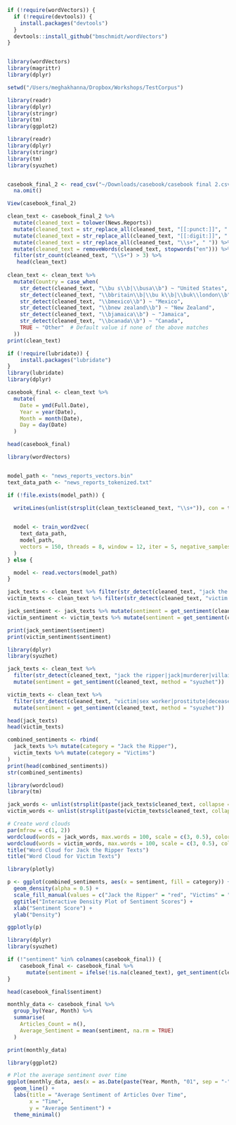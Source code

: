 
```r
if (!require(wordVectors)) {
  if (!require(devtools)) {
    install.packages("devtools")
  }
  devtools::install_github("bmschmidt/wordVectors")
}


library(wordVectors)
library(magrittr)
library(dplyr)

setwd("/Users/meghakhanna/Dropbox/Workshops/TestCorpus")

library(readr)
library(dplyr)
library(stringr)  
library(tm) 
library(ggplot2)
```

```r

library(readr)
library(dplyr)
library(stringr)  
library(tm)       
library(syuzhet)  


casebook_final_2 <- read_csv("~/Downloads/casebook/casebook final 2.csv", show_col_types = FALSE) %>%
  na.omit()

View(casebook_final_2)

clean_text <- casebook_final_2 %>%
  mutate(cleaned_text = tolower(News.Reports)) 
  mutate(cleaned_text = str_replace_all(cleaned_text, "[[:punct:]]", " ")) %>%  
  mutate(cleaned_text = str_replace_all(cleaned_text, "[[:digit:]]", " ")) %>%  
  mutate(cleaned_text = str_replace_all(cleaned_text, "\\s+", " ")) %>%  
  mutate(cleaned_text = removeWords(cleaned_text, stopwords("en"))) %>%  
  filter(str_count(cleaned_text, "\\S+") > 3) %>% 
   head(clean_text)
    
clean_text <- clean_text %>%
  mutate(Country = case_when(
    str_detect(cleaned_text, "\\bu s\\b|\\busa\\b") ~ "United States",
    str_detect(cleaned_text, "\\bbritain\\b|\\bu k\\b|\\buk\\london\\b") ~ "United Kingdom",
    str_detect(cleaned_text, "\\bmexico\\b") ~ "Mexico",
    str_detect(cleaned_text, "\\bnew zealand\\b") ~ "New Zealand",
    str_detect(cleaned_text, "\\bjamaica\\b") ~ "Jamaica",
    str_detect(cleaned_text, "\\bcanada\\b") ~ "Canada",
    TRUE ~ "Other"  # Default value if none of the above matches
  ))
print(clean_text)

```

```r

if (!require(lubridate)) {
    install.packages("lubridate")
}
library(lubridate)
library(dplyr)

casebook_final <- clean_text %>%
  mutate(
    Date = ymd(Full.Date), 
    Year = year(Date),
    Month = month(Date),
    Day = day(Date)
  )

head(casebook_final)


```


```r
library(wordVectors)


model_path <- "news_reports_vectors.bin"
text_data_path <- "news_reports_tokenized.txt"

if (!file.exists(model_path)) {

  writeLines(unlist(strsplit(clean_text$cleaned_text, "\\s+")), con = text_data_path)

  
  model <- train_word2vec(
    text_data_path,
    model_path,
    vectors = 150, threads = 8, window = 12, iter = 5, negative_samples = 0
  )
} else {

  model <- read.vectors(model_path) 
}

jack_texts <- clean_text %>% filter(str_detect(cleaned_text, "jack the ripper|jack|murdеrer|villain|madman|mystery|killer|ripper|assassin|butcher"))
victim_texts <- clean_text %>% filter(str_detect(cleaned_text, "victim|sex worker|prostitute|deceased|body|woman|women|lady|ladies|alone|public woman|public|public women|dead woman|corpse|girl|she|her|ill repute"))
```


```r
jack_sentiment <- jack_texts %>% mutate(sentiment = get_sentiment(cleaned_text, method = "syuzhet"))
victim_sentiment <- victim_texts %>% mutate(sentiment = get_sentiment(cleaned_text, method = "syuzhet"))

print(jack_sentiment$sentiment)
print(victim_sentiment$sentiment)
```

```r
library(dplyr)
library(syuzhet)

jack_texts <- clean_text %>%
  filter(str_detect(cleaned_text, "jack the ripper|jack|murdеrer|villain|madman|mystery|killer|ripper|assassin|butcher")) %>%
  mutate(sentiment = get_sentiment(cleaned_text, method = "syuzhet"))

victim_texts <- clean_text %>%
  filter(str_detect(cleaned_text, "victim|sex worker|prostitute|deceased|body|woman|women|lady|ladies|alone|public woman|public|public women|dead woman|corpse|girl|she|her|ill repute")) %>%
  mutate(sentiment = get_sentiment(cleaned_text, method = "syuzhet"))

head(jack_texts)
head(victim_texts)

combined_sentiments <- rbind(
  jack_texts %>% mutate(category = "Jack the Ripper"),
  victim_texts %>% mutate(category = "Victims")
)
print(head(combined_sentiments))
str(combined_sentiments)

```

```r
library(wordcloud)
library(tm)

jack_words <- unlist(strsplit(paste(jack_texts$cleaned_text, collapse = " "), " "))
victim_words <- unlist(strsplit(paste(victim_texts$cleaned_text, collapse = " "), " "))

# Create word clouds
par(mfrow = c(1, 2))
wordcloud(words = jack_words, max.words = 100, scale = c(3, 0.5), colors = brewer.pal(8, "Dark2"))
wordcloud(words = victim_words, max.words = 100, scale = c(3, 0.5), colors = brewer.pal(8, "Pastel1"))
title("Word Cloud for Jack the Ripper Texts")
title("Word Cloud for Victim Texts")

library(plotly)

p <- ggplot(combined_sentiments, aes(x = sentiment, fill = category)) +
  geom_density(alpha = 0.5) +
  scale_fill_manual(values = c("Jack the Ripper" = "red", "Victims" = "blue")) +
  ggtitle("Interactive Density Plot of Sentiment Scores") +
  xlab("Sentiment Score") +
  ylab("Density")

ggplotly(p)

```


```r
library(dplyr)
library(syuzhet)

if (!"sentiment" %in% colnames(casebook_final)) {
    casebook_final <- casebook_final %>%
      mutate(sentiment = ifelse(!is.na(cleaned_text), get_sentiment(cleaned_text, method = "syuzhet"), NA))
}

head(casebook_final$sentiment)

monthly_data <- casebook_final %>%
  group_by(Year, Month) %>%
  summarise(
    Articles_Count = n(),
    Average_Sentiment = mean(sentiment, na.rm = TRUE)
  )

print(monthly_data)


```
```r
library(ggplot2)

# Plot the average sentiment over time
ggplot(monthly_data, aes(x = as.Date(paste(Year, Month, "01", sep = "-")), y = Average_Sentiment)) +
  geom_line() +
  labs(title = "Average Sentiment of Articles Over Time",
       x = "Time",
       y = "Average Sentiment") +
  theme_minimal()

```


